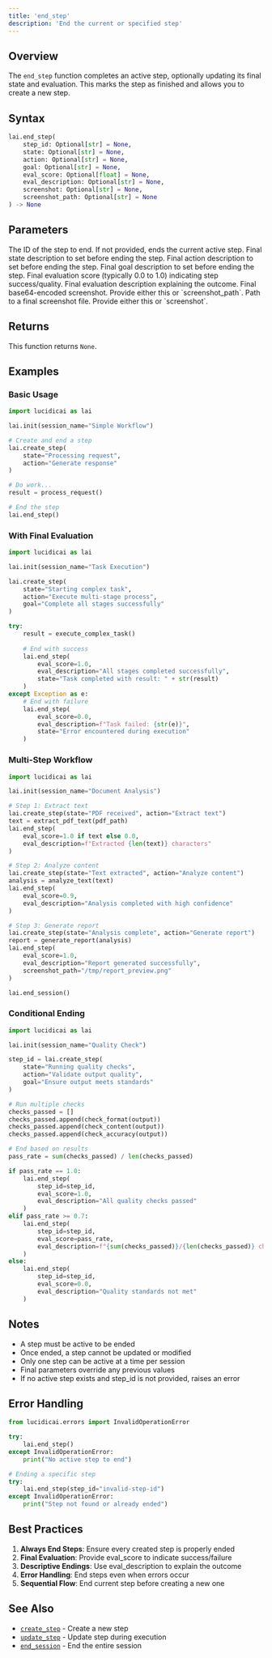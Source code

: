 ```yaml
---
title: 'end_step'
description: 'End the current or specified step'
---
```


## Overview

The `end_step` function completes an active step, optionally updating its final state and evaluation. This marks the step as finished and allows you to create a new step.

## Syntax

```python
lai.end_step(
    step_id: Optional[str] = None,
    state: Optional[str] = None,
    action: Optional[str] = None,
    goal: Optional[str] = None,
    eval_score: Optional[float] = None,
    eval_description: Optional[str] = None,
    screenshot: Optional[str] = None,
    screenshot_path: Optional[str] = None
) -> None
```

## Parameters

<ParamField path="step_id" type="string" optional>
  The ID of the step to end. If not provided, ends the current active step.
</ParamField>

<ParamField path="state" type="string" optional>
  Final state description to set before ending the step.
</ParamField>

<ParamField path="action" type="string" optional>
  Final action description to set before ending the step.
</ParamField>

<ParamField path="goal" type="string" optional>
  Final goal description to set before ending the step.
</ParamField>

<ParamField path="eval_score" type="float" optional>
  Final evaluation score (typically 0.0 to 1.0) indicating step success/quality.
</ParamField>

<ParamField path="eval_description" type="string" optional>
  Final evaluation description explaining the outcome.
</ParamField>

<ParamField path="screenshot" type="string" optional>
  Final base64-encoded screenshot. Provide either this or `screenshot_path`.
</ParamField>

<ParamField path="screenshot_path" type="string" optional>
  Path to a final screenshot file. Provide either this or `screenshot`.
</ParamField>

## Returns

This function returns `None`.

## Examples

### Basic Usage

```python
import lucidicai as lai

lai.init(session_name="Simple Workflow")

# Create and end a step
lai.create_step(
    state="Processing request",
    action="Generate response"
)

# Do work...
result = process_request()

# End the step
lai.end_step()
```

### With Final Evaluation

```python
import lucidicai as lai

lai.init(session_name="Task Execution")

lai.create_step(
    state="Starting complex task",
    action="Execute multi-stage process",
    goal="Complete all stages successfully"
)

try:
    result = execute_complex_task()
    
    # End with success
    lai.end_step(
        eval_score=1.0,
        eval_description="All stages completed successfully",
        state="Task completed with result: " + str(result)
    )
except Exception as e:
    # End with failure
    lai.end_step(
        eval_score=0.0,
        eval_description=f"Task failed: {str(e)}",
        state="Error encountered during execution"
    )
```

### Multi-Step Workflow

```python
import lucidicai as lai

lai.init(session_name="Document Analysis")

# Step 1: Extract text
lai.create_step(state="PDF received", action="Extract text")
text = extract_pdf_text(pdf_path)
lai.end_step(
    eval_score=1.0 if text else 0.0,
    eval_description=f"Extracted {len(text)} characters"
)

# Step 2: Analyze content
lai.create_step(state="Text extracted", action="Analyze content")
analysis = analyze_text(text)
lai.end_step(
    eval_score=0.9,
    eval_description="Analysis completed with high confidence"
)

# Step 3: Generate report
lai.create_step(state="Analysis complete", action="Generate report")
report = generate_report(analysis)
lai.end_step(
    eval_score=1.0,
    eval_description="Report generated successfully",
    screenshot_path="/tmp/report_preview.png"
)

lai.end_session()
```

### Conditional Ending

```python
import lucidicai as lai

lai.init(session_name="Quality Check")

step_id = lai.create_step(
    state="Running quality checks",
    action="Validate output quality",
    goal="Ensure output meets standards"
)

# Run multiple checks
checks_passed = []
checks_passed.append(check_format(output))
checks_passed.append(check_content(output))
checks_passed.append(check_accuracy(output))

# End based on results
pass_rate = sum(checks_passed) / len(checks_passed)

if pass_rate == 1.0:
    lai.end_step(
        step_id=step_id,
        eval_score=1.0,
        eval_description="All quality checks passed"
    )
elif pass_rate >= 0.7:
    lai.end_step(
        step_id=step_id,
        eval_score=pass_rate,
        eval_description=f"{sum(checks_passed)}/{len(checks_passed)} checks passed"
    )
else:
    lai.end_step(
        step_id=step_id,
        eval_score=0.0,
        eval_description="Quality standards not met"
    )
```

## Notes

- A step must be active to be ended
- Once ended, a step cannot be updated or modified
- Only one step can be active at a time per session
- Final parameters override any previous values
- If no active step exists and step_id is not provided, raises an error

## Error Handling

```python
from lucidicai.errors import InvalidOperationError

try:
    lai.end_step()
except InvalidOperationError:
    print("No active step to end")

# Ending a specific step
try:
    lai.end_step(step_id="invalid-step-id")
except InvalidOperationError:
    print("Step not found or already ended")
```

## Best Practices

1. **Always End Steps**: Ensure every created step is properly ended
2. **Final Evaluation**: Provide eval_score to indicate success/failure
3. **Descriptive Endings**: Use eval_description to explain the outcome
4. **Error Handling**: End steps even when errors occur
5. **Sequential Flow**: End current step before creating a new one

## See Also

- [`create_step`](/api-reference/api_functions/create_step) - Create a new step
- [`update_step`](/api-reference/api_functions/update_step) - Update step during execution
- [`end_session`](/api-reference/api_functions/end_session) - End the entire session